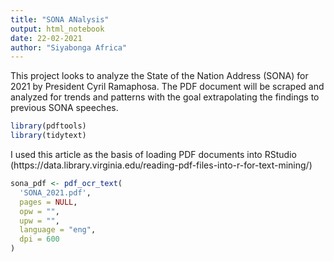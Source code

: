 ```yaml
---
title: "SONA ANalysis"
output: html_notebook
date: 22-02-2021
author: "Siyabonga Africa"
---
```


This project looks to analyze the State of the Nation Address (SONA) for 2021 by President Cyril Ramaphosa. The PDF document will be scraped and analyzed for trends and patterns with the goal extrapolating the findings to previous SONA speeches.

```r
library(pdftools)
library(tidytext)
```

I used this article as the basis of loading PDF documents into RStudio (https://data.library.virginia.edu/reading-pdf-files-into-r-for-text-mining/) 

```r
sona_pdf <- pdf_ocr_text(
  'SONA_2021.pdf',
  pages = NULL,
  opw = "",
  upw = "",
  language = "eng",
  dpi = 600
)
```

